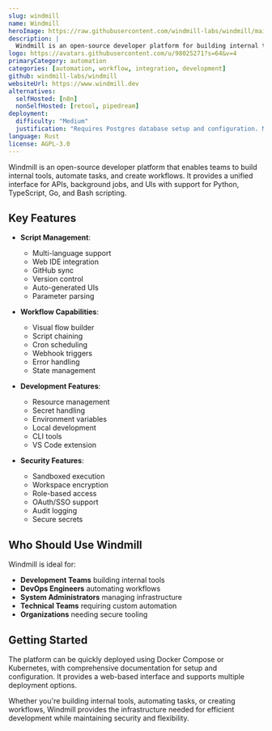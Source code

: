 ```yaml
---
slug: windmill
name: Windmill
heroImage: https://raw.githubusercontent.com/windmill-labs/windmill/main/imgs/windmill-diagram.png
description: |
  Windmill is an open-source developer platform for building internal tools, automating tasks, and creating workflows. It provides a unified interface for APIs, background jobs, and UIs with support for multiple programming languages.
logo: https://avatars.githubusercontent.com/u/98025271?s=64&v=4
primaryCategory: automation
categories: [automation, workflow, integration, development]
github: windmill-labs/windmill
websiteUrl: https://www.windmill.dev
alternatives:
  selfHosted: [n8n]
  nonSelfHosted: [retool, pipedream]
deployment:
  difficulty: "Medium"
  justification: "Requires Postgres database setup and configuration. Multiple components need to be managed."
language: Rust
license: AGPL-3.0
---
```


Windmill is an open-source developer platform that enables teams to build internal tools, automate tasks, and create workflows. It provides a unified interface for APIs, background jobs, and UIs with support for Python, TypeScript, Go, and Bash scripting.

## Key Features

- **Script Management**:

  - Multi-language support
  - Web IDE integration
  - GitHub sync
  - Version control
  - Auto-generated UIs
  - Parameter parsing

- **Workflow Capabilities**:

  - Visual flow builder
  - Script chaining
  - Cron scheduling
  - Webhook triggers
  - Error handling
  - State management

- **Development Features**:

  - Resource management
  - Secret handling
  - Environment variables
  - Local development
  - CLI tools
  - VS Code extension

- **Security Features**:
  - Sandboxed execution
  - Workspace encryption
  - Role-based access
  - OAuth/SSO support
  - Audit logging
  - Secure secrets

## Who Should Use Windmill

Windmill is ideal for:

- **Development Teams** building internal tools
- **DevOps Engineers** automating workflows
- **System Administrators** managing infrastructure
- **Technical Teams** requiring custom automation
- **Organizations** needing secure tooling

## Getting Started

The platform can be quickly deployed using Docker Compose or Kubernetes, with comprehensive documentation for setup and configuration. It provides a web-based interface and supports multiple deployment options.

Whether you're building internal tools, automating tasks, or creating workflows, Windmill provides the infrastructure needed for efficient development while maintaining security and flexibility.
